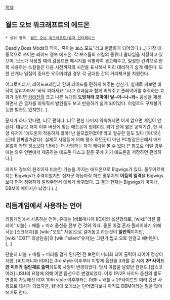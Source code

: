 [[목차]]

== 월드 오브 워크래프트의 에드온 ==

 * 상위 항목: [[월드 오브 워크래프트/유저 인터페이스]]

Deadly Boss Mods의 약자. '죽이는 보스 모드' 라고 한글화가 되어있다.(...) 가장 대중적으로 쓰이는 레이드 경보 에드온. 각 보스들의 스킬의 종류나 쿨타임을 저장하고 있으며, 보스가 사용할 때의 감정표현 메시지를 식별하여 경고해주고, 일정한 간격으로 반복 사용하는 스킬들은 다음 시전까지의 시간을 표시해서 미리 대비하기 쉽게 해준다. 또한 산개나 밀집이 중요한 우두머리일 경우 각 공대원 간의 거리체크를 지원한다.

어그로미터기, 레이드프레임과 함께 레이드를 편하게 해주는 삼신기. 실제로 써보면 바닥이 깔리자마자 '바닥 피하세요!' 라고 효과음과 함께 띄워주고 플레이어를 추적하는 효과가 걸리면 [[카라잔]]의 크고 나쁜 늑대의 '''도망쳐라 꼬마야! 달~아~나~라~''' 음성을 재생하면서 큰 글자를 띄워줘서 발컨들도 보고 반응하기 쉽게 되어있다. 이걸로도 구제불가능한 발컨도 있지만(...).

문제가 하나 있다면, 너무 편하다. 너무 편한 나머지 익숙해지면 이게 없으면 게임이 안된다. 대규모 패치 이후 버전에 맞는 애드온이 업데이트 되기 전에 짧은 공백기간, 한 서양 유저가 '애드온이 작동하지 않아! 난 쓸모없어졌어!'라고 절규한 일도 있다 [카더라](근데 진짜일거같다).
실제로 사정등에 의해 평소 하던곳이 아닌 PC방같은곳에서 애드온없이 가면 평소보다 1.5배는 더 사망하는 자기 캐릭을 볼 수 있다.[* 참고로 이럴 경우에는 와우 인벤에서 제공하는 애드온 디스크 같은 곳에 자기 애드온을 저장하면 편리하다.]

레이드 경보의 원조이자 비슷한 기능을 가지는 애드온으로 Bigwigs가 있다. 울두아르까지는 Bigwigs가 주력이었지만 십자군 아눕아락 하드 땅무지의 '''어둠의 일격'''을 Bigwigs보다 먼저 정확하게 알려주면서 대세가 바뀌었다. 그 결과 현재는 Bigwigs가 마이너, DBM이 메이저가 되었다.(..)


== 리듬게임에서 사용하는 언어 == 

리듬게임에서 사용하는 언어. 유래는 [비트매니아 IIDX]의 옵션형태로, [wiki:"더블 플레이" 더블] + 배틀 + 미러 옵션을 전부 건 것의 약자.
물론 이걸 혼자 플레이하기 위해서는 [스크래치]를 [wiki:"오토" 자동]으로 걸어놓고 하는것이 '''일반적'''이지만, [wiki:"EXIT" 최상단층]의 [wiki:"silent"유저]는 그런거 씹고 오토 안걸고 해버린다.(...)


단순히 더블 + 배틀 + 미러를 걸게 된다면 전 보면이 미러화 되어 출력이 되어야 정상이지만, [비트매니아 IIDX]는 3rd style 이후부터 이렇게 옵션을 3개를 걸 시에 '''2P 사이드만 미러가 걸린채로 출력'''되도록 사양이 변경되었다. 당시 이름을 날렸던 원핸드 [탑스코어러] LISU의 요청에 의해 이런 옵션으로 변경되었다.
이후 1P/2P 사이드 옵션의 별도 변경이 가능해진 IIDX 10th style 이후부터는 더블 + 배틀 + 2P사이드만 미러 옵션 사용으로 대처가 되었지만, 워낙에 오래쓰는 단어였다보니 아직도 DBM이라는 말을 많이 쓰기도 한다.
